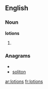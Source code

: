 ==English==

===Noun===
'''lotions'''

# {{plural of|[[lotion]]}}

===Anagrams===
* {{alphagram|ilnoost}}
* [[soliton#English|soliton]]

[[ar:lotions]]
[[fr:lotions]]